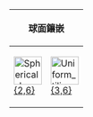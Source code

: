 {| class="wikitable" 
!colspan=2|球面鑲嵌
!colspan=7|雙曲面鑲嵌
|- align=center
|[[File:Spherical_hexagonal_hosohedron.png|50px]]<BR>[[多面形|{2,6}]]<BR>{{CDD|node_1|2|node|6|node}}
|[[File:Uniform tiling 63-t2.png|50px]]<BR>[[正三角形鑲嵌|{3,6}]]<BR>{{CDD|node_1|3|node|6|node}}
|[[File:H2 tiling 246-4.png|50px]]<BR>[[六階正方形鑲嵌|{4,6}]]<BR>{{CDD|node_1|4|node|6|node}}
|[[File:H2 tiling 256-4.png|50px]]<BR>[[六階五邊形鑲嵌|{5,6}]]<BR>{{CDD|node_1|5|node|6|node}}
|[[File:H2 tiling 266-4.png|50px]]<BR>[[六階六邊形鑲嵌|{6,6}]]<BR>{{CDD|node_1|6|node|6|node}}
|[[File:H2 tiling 267-1.png|50px]]<BR>[[六階七邊形鑲嵌|{7,6}]]<BR>{{CDD|node_1|7|node|6|node}}
|[[File:H2 tiling 268-1.png|50px]]<BR>[[六階八邊形鑲嵌|{8,6}]]<BR>{{CDD|node_1|8|node|6|node}}
|...
|[[File:H2 tiling 26i-1.png|50px]]<BR>[[六階無限邊形鑲嵌|{&infin;,6}]]<BR>{{CDD|node_1|infin|node|6|node}}
|}